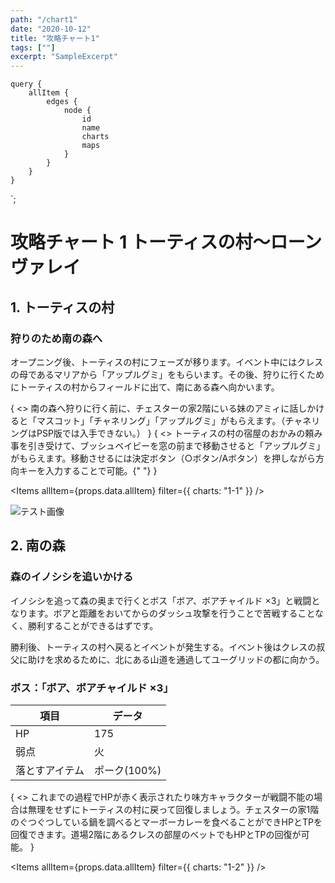 ```yaml
---
path: "/chart1"
date: "2020-10-12"
title: "攻略チャート1"
tags: [""]
excerpt: "SampleExcerpt"
---
```



    query {
        allItem {
            edges {
                node {
                    id
                    name
                    charts
                    maps
                }
            }
        }
    }
`;

# 攻略チャート 1 トーティスの村〜ローンヴァレイ

## 1. トーティスの村

### 狩りのため南の森へ

オープニング後、トーティスの村にフェーズが移ります。イベント中にはクレスの母であるマリアから「アップルグミ」をもらいます。その後、狩りに行くためにトーティスの村からフィールドに出て、南にある森へ向かいます。

<Tips title="アミィの贈り物">
    {
        <>
            南の森へ狩りに行く前に、チェスターの家2階にいる妹のアミィに話しかけると「マスコット」「チャネリング」「アップルグミ」がもらえます。（チャネリングはPSP版では入手できない。）
        </>
    }
</Tips>

<Tips title="おかみの頼みごと">
    {
        <>
            トーティスの村の宿屋のおかみの頼み事を引き受けて、ブッシュベイビーを窓の前まで移動させると「アップルグミ」がもらえます。移動させるには決定ボタン（○ボタン/Aボタン）を押しながら方向キーを入力することで可能。{" "}
        </>
    }
</Tips>

<Items allItem={props.data.allItem} filter={{ charts: "1-1" }} />

![テスト画像](hoge.jpg)

## 2. 南の森

### 森のイノシシを追いかける

イノシシを追って森の奥まで行くとボス「ボア、ボアチャイルド ×3」と戦闘となります。ボアと距離をおいてからのダッシュ攻撃を行うことで苦戦することなく、勝利することができるはずです。

勝利後、トーティスの村へ戻るとイベントが発生する。イベント後はクレスの叔父に助けを求めるために、北にある山道を通過してユーグリッドの都に向かう。

### ボス：「ボア、ボアチャイルド ×3」

| 項目           | データ       |
| -------------- | ------------ |
| HP             | 175          |
| 弱点           | 火           |
| 落とすアイテム | ポーク(100%) |

<Tips title="最序盤の回復方法">
    {
        <>
            これまでの過程でHPが赤く表示されたり味方キャラクターが戦闘不能の場合は無理をせずにトーティスの村に戻って回復しましょう。チェスターの家1階のぐつぐつしている鍋を調べるとマーボーカレーを食べることができHPとTPを回復できます。道場2階にあるクレスの部屋のベットでもHPとTPの回復が可能。
        </>
    }
</Tips>

<Items allItem={props.data.allItem} filter={{ charts: "1-2" }} />
